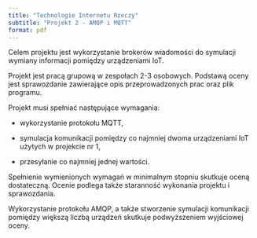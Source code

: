 ```yaml
---
title: "Technologie Internetu Rzeczy"
subtitle: "Projekt 2 - AMQP i MQTT"
format: pdf
---
```


Celem projektu jest wykorzystanie brokerów wiadomości do symulacji wymiany informacji pomiędzy urządzeniami IoT. 

Projekt jest pracą grupową w zespołach 2-3 osobowych. Podstawą oceny jest sprawozdanie zawierające opis przeprowadzonych prac oraz plik programu.

Projekt musi spełniać następujące wymagania:

- wykorzystanie protokołu MQTT,

- symulacja komunikacji pomiędzy co najmniej dwoma urządzeniami IoT użytych w projekcie nr 1,

- przesyłanie co najmniej jednej wartości.

Spełnienie wymienionych wymagań w minimalnym stopniu skutkuje oceną dostateczną. Ocenie podlega także staranność wykonania projektu i sprawozdania.

Wykorzystanie protokołu AMQP, a także stworzenie symulacji komunikacji pomiędzy większą liczbą urządzeń skutkuje podwyższeniem wyjściowej oceny.

